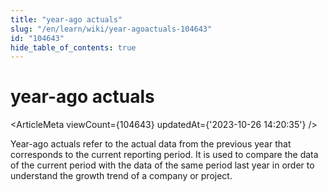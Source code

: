 ```yaml
---
title: "year-ago actuals"
slug: "/en/learn/wiki/year-agoactuals-104643"
id: "104643"
hide_table_of_contents: true
---
```



<Breadcrumbs current="year-ago actuals" />

# year-ago actuals

<ArticleMeta viewCount={104643} updatedAt={'2023-10-26 14:20:35'} />
<div className='border-solid border-b border-t-0 my-4 border-[var(--ifm-color-gray-300)]' />

Year-ago actuals refer to the actual data from the previous year that corresponds to the current reporting period. It is used to compare the data of the current period with the data of the same period last year in order to understand the growth trend of a company or project.

